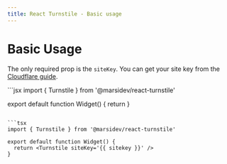 ```yaml
---
title: React Turnstile - Basic usage
---
```


# Basic Usage

The only required prop is the `siteKey`. You can get your site key from the [Cloudflare guide](https://developers.cloudflare.com/turnstile/get-started/).

<CodeGroup>
  ```jsx
  import { Turnstile } from '@marsidev/react-turnstile'

  export default function Widget() {
    return <Turnstile siteKey='{{ sitekey }}' />
  }
  ```

  ```tsx
  import { Turnstile } from '@marsidev/react-turnstile'

  export default function Widget() {
    return <Turnstile siteKey='{{ sitekey }}' />
  }
  ```

</CodeGroup>
